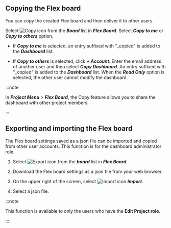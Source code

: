 ## Copying the Flex board

You can copy the created Flex board and then deliver it to other users.

Select ![Copy icon](/img/ico-copy.svg) from the **_Board_** list in **_Flex Board_**. Select **_Copy to me_** or **_Copy to others_** option.

-   If **_Copy to me_** is selected, an entry suffixed with "\_copied" is added to the **_Dashboard_** list.

-   If **_Copy to others_** is selected, click **_+ Account_**. Enter the email address of another user and then select **_Copy Dashboard_**. An entry suffixed with "\_copied" is added to the **_Dashboard_** list. When the **_Read Only_** option is selected, the other user cannot modify the dashboard.

:::note

In **_Project Menu_** > **_Flex Board_**, the Copy feature allows you to share the dashboard with other project members.

:::

## Exporting and importing the Flex board

The Flex board settings saved as a json file can be imported and copied from other user accounts. This function is for the dashboard administrator role.

1.  Select ![Export icon](/img/ico-export.svg) from the **_board_** list in **_Flex Board_**. 

2.  Download the Flex board settings as a json file from your web browser.

3.  On the upper right of the screen, select ![Import icon](/img/ico-import.svg) **_Import_**.

4.  Select a json file.

:::note

This function is available to only the users who have the **Edit Project role**.

:::
